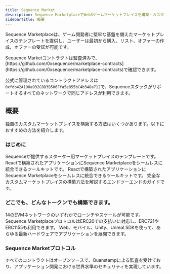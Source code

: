 ```yaml
---
title: Sequence Market
description: Sequence MarketplaceでWeb3ゲームマーケットプレイスを構築・カスタマイズしましょう。
sidebarTitle: 概要
---
```


Sequence Marketplaceは、ゲーム開発者に堅牢な基盤を備えたマーケットプレイスのテンプレートを提供し、ユーザーは最初から購入、リスト、オファーの作成、オファーの受諾が可能です。

<Tip>
  Sequence Marketコントラクトは監査済みで、[https://github.com/0xsequence/marketplace-contracts](https://github.com/0xsequence/marketplace-contracts)で確認できます。

  公式に管理されているコントラクトアドレスは`0xfdb42A198a932C8D3B506Ffa5e855bC4b348a712`で、Sequenceスタックがサポートするすべてのネットワークで同じアドレスが利用できます。
</Tip>

## 概要
独自のカスタムマーケットプレイスを構築する方法はいくつかあります。以下におすすめの方法を紹介します。

### はじめに

<CardGroup cols={2}>
  <Card title="スターターボイラープレート" icon="play" href="/solutions/marketplaces/custom-marketplace/getting-started">
    Sequenceが提供するスターター用マーケットプレイスのテンプレートです。
  </Card>

  <Card title="Marketplace SDK" icon="hammer" href="/sdk/marketplace-sdk/overview">
    Reactで構築されたアプリケーションにSequence Marketplaceをシームレスに統合できるツールキットです。
  </Card>

  <Card title="マーケットプレイスAPI" icon="server" href="/api-references/marketplace/endpoints">
    Reactで構築されたアプリケーションにSequence Marketplaceをシームレスに統合できるツールキットです。
  </Card>

  <Card title="エンドツーエンドガイド" icon="book" href="/guides/custom-marketplace">
    完全なカスタムマーケットプレイスの構築方法を解説するエンドツーエンドのガイドです。
  </Card>
</CardGroup>

### どこでも、どんなトークンでも構築できます。

<CardGroup cols={2}>
  <Card title="ネットワーク" icon="globe" href="https://status.sequence.info">
    14のEVMネットワークのいずれかでローンチやスケールが可能です。
  </Card>

  <Card title="トークンプロトコル" icon="wallet" href="https://github.com/0xsequence/contracts-library/tree/master/src/tokens">
    Sequence MarketplaceプロトコルはERC20での支払いに対応し、ERC721やERC1155も利用できます。
  </Card>

  <Card title="クロスプラットフォーム" icon="mobile" href="/solutions/monetization-overview#sequence-marketplaces">
    Web、モバイル、Unity、Unreal SDKを使って、あらゆる最新ハードウェアでアプリケーションを展開できます。
  </Card>
</CardGroup>

### Sequence Marketプロトコル

<CardGroup cols={2}>
  <Card title="オープンソースかつ監査済み" icon="code-branch" href="https://github.com/0xsequence/contracts-library/?tab=readme-ov-file">
    すべてのコントラクトはオープンソースで、Quanstampによる監査を受けており、アプリケーション開発における世界水準のセキュリティを実現しています。
  </Card>
</CardGroup>